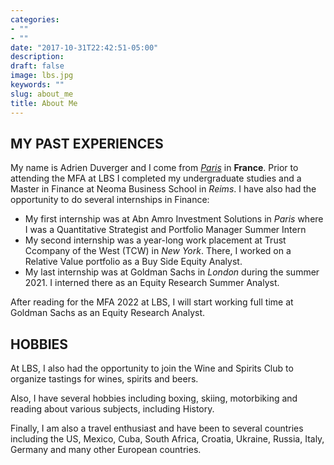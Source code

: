 ```yaml
---
categories:
- ""
- ""
date: "2017-10-31T22:42:51-05:00"
description: 
draft: false
image: lbs.jpg
keywords: ""
slug: about_me
title: About Me
---
```

## MY PAST EXPERIENCES

My name is Adrien Duverger and I come from [*Paris*](https://www.paris.fr/) in **France**. Prior to attending the MFA at LBS I completed my undergraduate studies and a Master in Finance at Neoma  Business School in *Reims*. I have also had the opportunity to do several internships in Finance:

* My first internship was at Abn Amro Investment Solutions in *Paris* where I was a Quantitative Strategist and Portfolio Manager Summer Intern
* My second internship was a year-long work placement at Trust Ccompany of the West (TCW) in *New York*. There, I worked on a Relative Value portfolio as a Buy Side Equity Analyst.
* My last internship was at Goldman Sachs in *London* during the summer 2021. I interned there as an Equity Research Summer Analyst. 

After reading for the MFA 2022 at LBS, I will start working full time at Goldman Sachs as an Equity Research Analyst.


## HOBBIES
At LBS, I also had the opportunity to join the Wine and Spirits Club to organize tastings for wines, spirits and beers.

Also, I have several hobbies including boxing, skiing, motorbiking and reading about various subjects, including History.

Finally, I am also a travel enthusiast and have been to several countries including the US, Mexico, Cuba, South Africa, Croatia, Ukraine, Russia, Italy, Germany and many other European countries. 


